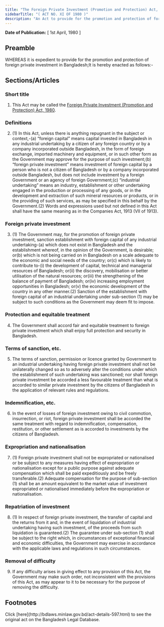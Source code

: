 ```yaml
---
title: "The Foreign Private Investment (Promotion and Protection) Act, 1980"
sidebarTitle: "( ACT NO. XI OF 1980 )"
description: "An Act to provide for the promotion and protection of foreign private investment in Bangladesh."
---
```


**Date of Publication:** [ 1st April, 1980 ]

## Preamble

WHEREAS it is expedient to provide for the promotion and protection of foreign private investment in Bangladesh;It is hereby enacted as follows:-

## Sections/Articles

### Short title

1. This Act may be called the [Foreign Private Investment (Promotion and Protection) Act, 1980](/laws/act-597 "Foreign Private Investment (Promotion and Protection) Act, 1980").

### Definitions

2. (1) In this Act, unless there is anything repugnant in the subject or context,-(a) “foreign capital” means capital invested in Bangladesh in any industrial undertaking by a citizen of any foreign country or by a company incorporated outside Bangladesh, in the form of foreign exchange, imported machinery and equipment, or in such other form as the Government may approve for the purpose of such investment;(b) “foreign private investment” means investment of foreign capital by a person who is not a citizen of Bangladesh or by a company incorporated outside Bangladesh, but does not include investment by a foreign Government or an agency of foreign Government;(c) “industrial undertaking” means an industry, establishment or other undertaking engaged in the production or processing of any goods, or in the development and extraction of such mineral resources or products, or in the providing of such services, as may be specified in this behalf by the Government.(2) Words and expressions used but not defined in this Act shall have the same meaning as in the Companies Act, 1913 (VII of 1913).

### Foreign private investment

3. (1) The Government may, for the promotion of foreign private investment, sanction establishment with foreign capital of any industrial undertaking-(a) which does not exist in Bangladesh and the establishment whereof, in the opinion of the Government, is desirable; or(b) which is not being carried on in Bangladesh on a scale adequate to the economic and social needs of the country; or(c) which is likely to contribute to-(i) the development of capital, technical and managerial resources of Bangladesh; or(ii) the discovery, mobilisation or better utilisation of the natural resources; or(iii) the strengthening of the balance of payment of Bangladesh; or(iv) increasing employment opportunities in Bangladesh; or(v) the economic development of the country in any other manner.(2) Sanction of the establishment with foreign capital of an industrial undertaking under sub-section (1) may be subject to such conditions as the Government may deem fit to impose.

### Protection and equitable treatment

4. The Government shall accord fair and equitable treatment to foreign private investment which shall enjoy full protection and security in Bangladesh.

### Terms of sanction, etc.

5. The terms of sanction, permission or licence granted by Government to an industrial undertaking having foreign private investment shall not be unilaterally changed so as to adversely alter the conditions under which the establishment of such undertaking was sanctioned; nor shall foreign private investment be accorded a less favourable treatment than what is accorded to similar private investment by the citizens of Bangladesh in the application of relevant rules and regulations.

### Indemnification, etc.

6. In the event of losses of foreign investment owing to civil commotion, insurrection, or riot, foreign private investment shall be accorded the same treatment with regard to indemnification, compensation, restitution, or other settlement as is accorded to investments by the citizens of Bangladesh.

### Expropriation and nationalisation

7. (1) Foreign private investment shall not be expropriated or nationalised or be subject to any measures having effect of expropriation or nationalisation except for a public purpose against adequate compensation which shall be paid expeditiously and be freely transferable.(2) Adequate compensation for the purpose of sub-section (1) shall be an amount equivalent to the market value of investment expropriated or nationalised immediately before the expropriation or nationalisation.

### Repatriation of investment

8. (1) In respect of foreign private investment, the transfer of capital and the returns from it and, in the event of liquidation of industrial undertaking having such investment, of the proceeds from such liquidation is guaranteed.(2) The guarantee under sub-section (1) shall be subject to the right which, in circumstances of exceptional financial and economic difficulties, the Government may exercise in accordance with the applicable laws and regulations in such circumstances.

### Removal of difficulty

9. If any difficulty arises in giving effect to any provision of this Act, the Government may make such order, not inconsistent with the provisions of this Act, as may appear to it to be necessary for the purpose of removing the difficulty.

## Footnotes

<Note>
  Click [here](http://bdlaws.minlaw.gov.bd/act-details-597.html) to see the original act on the Bangladesh Legal Database.
</Note>
